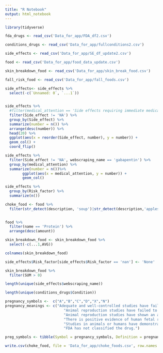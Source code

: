 ```yaml
---
title: "R Notebook"
output: html_notebook
---
```




```r
library(tidyverse)
```
```r
fda_drugs <- read_csv('Data_for_app/FDA_df2.csv')
```
```r
conditions_drugs <- read_csv('Data_for_app/fullconditions2.csv')
```

```r
side_effects <- read_csv('Data_for_app/SE_df_update2.csv')
```

```r
food <- read_csv('Data_for_app/food_data_update.csv')
```

```r
skin_breakdown_food <- read_csv('Data_for_app/skin_break_food.csv')
```

```r
fall_risk_food <- read_csv('Data_for_app/fall_foods.csv')
```

```r
side_effects<- side_effects %>%
  select(-c(`Unnamed: 0`, `...1`))
  
```


```r
side_effects %>%
  #filter(medical_attention == 'Side effects requiring immediate medical attention') %>%
  filter(Side_effect != 'NA') %>%
  group_by(Side_effect) %>%
  summarize(number = n()) %>%
  arrange(desc(number)) %>%
  head(20) %>%
  ggplot(aes(x = reorder(Side_effect, number), y = number)) +
  geom_col() +
  coord_flip()
```

```r
side_effects %>%
  filter(Side_effect != 'NA', webscraping_name == 'gabapentin') %>%
  group_by(medical_attention) %>%
  summarize(number = n())%>%
        ggplot(aes(x = medical_attention, y = number)) +
        geom_col()
```

```r
side_effects %>%
  group_by(Risk_factor) %>%
  summarize(n())
```

```r
choke_food <- food %>%
  filter(str_detect(description, 'soup')|str_detect(description,'applesauce')|str_detect(description,'yogurt'))
  
```

```r
food %>%
  filter(name == 'Protein') %>%
  arrange(desc(amount))
```

```r
skin_breakdown_food <- skin_breakdown_food %>%
  select(-c(...1,AVG)) 
```

```r
colnames(skin_breakdown_food)
```
```r
side_effects$Risk_factor[side_effects$Risk_factor == 'nan'] <- 'None'
```

```r
skin_breakdown_food %>%
  filter(SUM > 0)
```
```r
length(unique(side_effects$webscraping_name))
```

```r
length(unique(conditions_drugs$Condition))
```
```r
pregnancy_symbols <-  c("A","B","C","D","X","N")
pregnancy_meanings <- c("Adequate and well-controlled studies have failed to demonstrate a risk to the fetus in the first trimester of pregnancy (and there is no evidence of risk in later trimesters)",
                           "Animal reproduction studies have failed to demonstrate a risk to the fetus and there are no adequate and well-controlled studies in pregnant women.",
                           "Animal reproduction studies have shown an adverse effect on the fetus and there are no adequate and well-controlled studies in humans, but potential benefits may warrant use in pregnant women despite potential risks.",
                           "There is positive evidence of human fetal risk based on adverse reaction data from investigational or marketing experience or studies in humans, but potential benefits may warrant use in pregnant women despite potential risks.",
                           "Studies in animals or humans have demonstrated fetal abnormalities and/or there is positive evidence of human fetal risk based on adverse reaction data from investigational or marketing experience, and the risks involved in use in pregnant women clearly outweigh potential benefits.",
                           "FDA has not classified the drug.")
```

```r
preg_symbols <- tibble(Symbol = pregnancy_symbols, Definition = pregnancy_meanings)
```

```r
write.csv(choke_food, file = 'Data_for_app/choke_foods.csv', row.names = FALSE)
```


